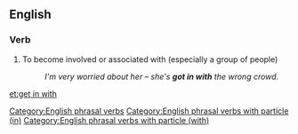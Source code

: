 ==English==

===Verb===
{{en-verb|inf=[[get]] [[in]] [[with]]|gets in with|getting in with|got in with|(''UK'') '''[[got in with]]''', (''US'') '''[[gotten in with]]'''}}

# To become involved or associated with (especially a group of people)
#:''I'm very worried about her &ndash; she's '''got in with''' the wrong crowd.''

[[Category:English phrasal verbs]]
[[Category:English phrasal verbs with particle (in)]]
[[Category:English phrasal verbs with particle (with)]]

[[et:get in with]]